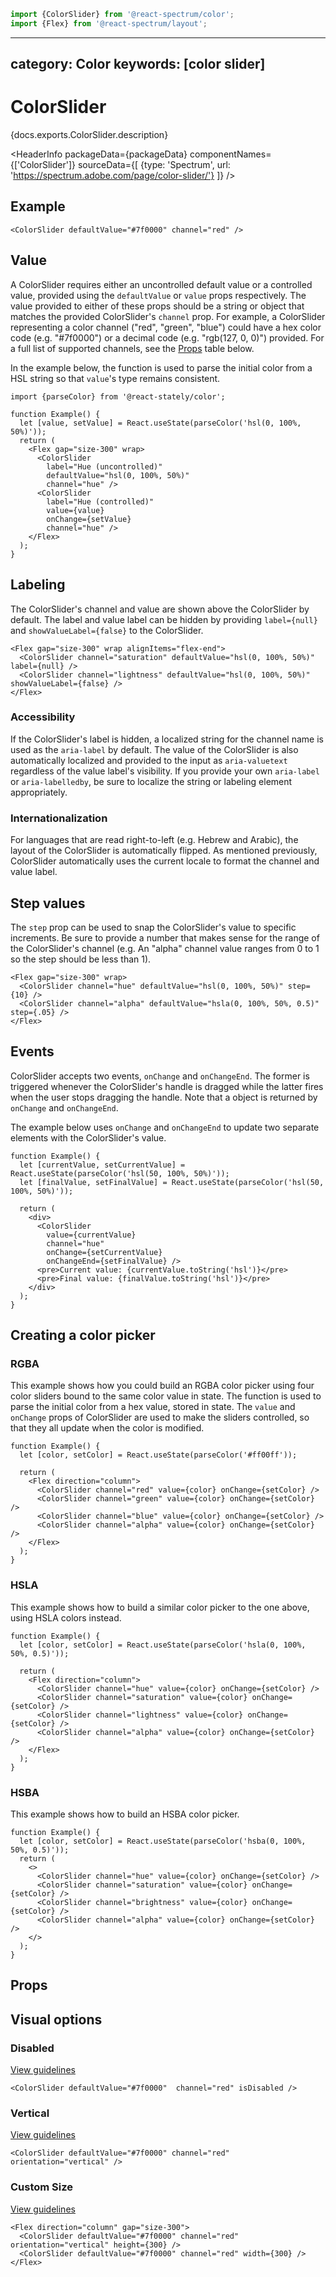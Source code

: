 <!-- Copyright 2020 Adobe. All rights reserved.
This file is licensed to you under the Apache License, Version 2.0 (the "License");
you may not use this file except in compliance with the License. You may obtain a copy
of the License at http://www.apache.org/licenses/LICENSE-2.0
Unless required by applicable law or agreed to in writing, software distributed under
the License is distributed on an "AS IS" BASIS, WITHOUT WARRANTIES OR REPRESENTATIONS
OF ANY KIND, either express or implied. See the License for the specific language
governing permissions and limitations under the License. -->



```jsx import
import {ColorSlider} from '@react-spectrum/color';
import {Flex} from '@react-spectrum/layout';
```

---
category: Color
keywords: [color slider]
---

# ColorSlider

<p>{docs.exports.ColorSlider.description}</p>

<HeaderInfo
  packageData={packageData}
  componentNames={['ColorSlider']}
  sourceData={[
    {type: 'Spectrum', url: 'https://spectrum.adobe.com/page/color-slider/'}
  ]} />

## Example

```tsx example
<ColorSlider defaultValue="#7f0000" channel="red" />
```

## Value

A ColorSlider requires either an uncontrolled default value or a controlled value, provided using the `defaultValue` or `value` props respectively.
The value provided to either of these props should be a string or <TypeLink links={colorTypes.links} type={colorTypes.exports.Color} /> object that matches the provided ColorSlider's `channel` prop. For example, a
ColorSlider representing a color channel ("red", "green", "blue") could have a hex color code (e.g. "#7f0000") or a decimal code (e.g. "rgb(127, 0, 0)") provided.
For a full list of supported channels, see the [Props](#props) table below.

In the example below, the <TypeLink links={statelyDocs.links} type={statelyDocs.exports.parseColor} /> function is used to parse the initial color from a HSL string
so that `value`'s type remains consistent.

```tsx example
import {parseColor} from '@react-stately/color';

function Example() {
  let [value, setValue] = React.useState(parseColor('hsl(0, 100%, 50%)'));
  return (
    <Flex gap="size-300" wrap>
      <ColorSlider
        label="Hue (uncontrolled)"
        defaultValue="hsl(0, 100%, 50%)"
        channel="hue" />
      <ColorSlider
        label="Hue (controlled)"
        value={value}
        onChange={setValue}
        channel="hue" />
    </Flex>
  );
}
```

## Labeling

The ColorSlider's channel and value are shown above the ColorSlider by default. The label and value label can be hidden by providing
`label={null}` and `showValueLabel={false}` to the ColorSlider.

```tsx example
<Flex gap="size-300" wrap alignItems="flex-end">
  <ColorSlider channel="saturation" defaultValue="hsl(0, 100%, 50%)" label={null} />
  <ColorSlider channel="lightness" defaultValue="hsl(0, 100%, 50%)" showValueLabel={false} />
</Flex>
```

### Accessibility

If the ColorSlider's label is hidden, a localized string for the channel name is used as the `aria-label` by default. The value of the ColorSlider
is also automatically localized and provided to the input as `aria-valuetext` regardless of the value label's visibility. If you provide your own `aria-label`
or `aria-labelledby`, be sure to localize the string or labeling element appropriately.

### Internationalization

For languages that are read right-to-left (e.g. Hebrew and Arabic), the layout of the ColorSlider is automatically flipped. As mentioned previously,
ColorSlider automatically uses the current locale to format the channel and value label.

## Step values

The `step` prop can be used to snap the ColorSlider's value to specific increments. Be sure to provide a number that makes sense for the range of the ColorSlider's channel
(e.g. An "alpha" channel value ranges from 0 to 1 so the step should be less than 1).

```tsx example
<Flex gap="size-300" wrap>
  <ColorSlider channel="hue" defaultValue="hsl(0, 100%, 50%)" step={10} />
  <ColorSlider channel="alpha" defaultValue="hsla(0, 100%, 50%, 0.5)" step={.05} />
</Flex>
```

## Events

ColorSlider accepts two events, `onChange` and `onChangeEnd`. The former is triggered whenever the ColorSlider's handle is dragged while the
latter fires when the user stops dragging the handle. Note that a <TypeLink links={colorTypes.links} type={colorTypes.exports.Color} /> object
is returned by `onChange` and `onChangeEnd`.

The example below uses `onChange` and `onChangeEnd` to update two separate elements with the ColorSlider's value.

```tsx example
function Example() {
  let [currentValue, setCurrentValue] = React.useState(parseColor('hsl(50, 100%, 50%)'));
  let [finalValue, setFinalValue] = React.useState(parseColor('hsl(50, 100%, 50%)'));

  return (
    <div>
      <ColorSlider
        value={currentValue}
        channel="hue"
        onChange={setCurrentValue}
        onChangeEnd={setFinalValue} />
      <pre>Current value: {currentValue.toString('hsl')}</pre>
      <pre>Final value: {finalValue.toString('hsl')}</pre>
    </div>
  );
}
```

## Creating a color picker

### RGBA

This example shows how you could build an RGBA color picker using four color sliders bound to the same
color value in state. The <TypeLink links={statelyDocs.links} type={statelyDocs.exports.parseColor} />
function is used to parse the initial color from a hex value, stored in state. The `value` and `onChange` props
of ColorSlider are used to make the sliders controlled, so that they all update when the color is modified.

```tsx example
function Example() {
  let [color, setColor] = React.useState(parseColor('#ff00ff'));

  return (
    <Flex direction="column">
      <ColorSlider channel="red" value={color} onChange={setColor} />
      <ColorSlider channel="green" value={color} onChange={setColor} />
      <ColorSlider channel="blue" value={color} onChange={setColor} />
      <ColorSlider channel="alpha" value={color} onChange={setColor} />
    </Flex>
  );
}
```

### HSLA

This example shows how to build a similar color picker to the one above, using HSLA colors instead.

```tsx example
function Example() {
  let [color, setColor] = React.useState(parseColor('hsla(0, 100%, 50%, 0.5)'));

  return (
    <Flex direction="column">
      <ColorSlider channel="hue" value={color} onChange={setColor} />
      <ColorSlider channel="saturation" value={color} onChange={setColor} />
      <ColorSlider channel="lightness" value={color} onChange={setColor} />
      <ColorSlider channel="alpha" value={color} onChange={setColor} />
    </Flex>
  );
}
```

### HSBA

This example shows how to build an HSBA color picker.

```tsx example
function Example() {
  let [color, setColor] = React.useState(parseColor('hsba(0, 100%, 50%, 0.5)'));
  return (
    <>
      <ColorSlider channel="hue" value={color} onChange={setColor} />
      <ColorSlider channel="saturation" value={color} onChange={setColor} />
      <ColorSlider channel="brightness" value={color} onChange={setColor} />
      <ColorSlider channel="alpha" value={color} onChange={setColor} />
    </>
  );
}
```

## Props

<PropTable component={docs.exports.ColorSlider} links={docs.links} />

## Visual options

### Disabled
[View guidelines](https://spectrum.adobe.com/page/color-slider/#Disabled)

```tsx example
<ColorSlider defaultValue="#7f0000"  channel="red" isDisabled />
```

### Vertical
[View guidelines](https://spectrum.adobe.com/page/color-slider/#Orientation)

```tsx example
<ColorSlider defaultValue="#7f0000" channel="red" orientation="vertical" />
```

### Custom Size
[View guidelines](https://spectrum.adobe.com/page/color-slider/#Length)

```tsx example
<Flex direction="column" gap="size-300">
  <ColorSlider defaultValue="#7f0000" channel="red" orientation="vertical" height={300} />
  <ColorSlider defaultValue="#7f0000" channel="red" width={300} />
</Flex>
```
